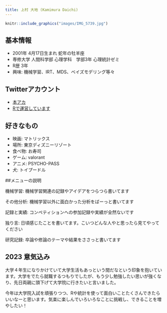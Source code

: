 ```yaml
---
title: 上村 大地 (Kamimura Daichi)
---
```


```r
knitr::include_graphics("images/IMG_5739.jpg")
```

## 基本情報
- 2001年 4月17日生まれ 蛇年の牡羊座
- 専修大学 人間科学部 心理学科　学部3年 心理統計ゼミ
- R歴 3年
- 興味: 機械学習、IRT、MDS、ベイズモデリング等々

## Twitterアカウント
- [本アカ](https://twitter.com/mutate99331080)
- [Rで運営しています](https://twitter.com/r_r79565293)


## 好きなもの
- 映画: マトリックス
- 場所: 東京ディズニーリゾート
- 食べ物: お寿司
- ゲーム: valorant
- アニメ: PSYCHO-PASS
- 犬: トイプードル

##メニューの説明

機械学習: 機械学習関連の記録やアイデアをつらつら書いてます

その他分析: 機械学習以外に面白かった分析をばーっと書いてます 

記録と実績: コンペティションへの参加記録や実績が全然ないです 

独り言: 日頃感じたことを書いてます。こいつどんな人やと思ったら見てやってください

研究記録: 卒論や修論のテーマや結果をささっと書いてます

## 2023 意気込み

大学４年生になりかけていて大学生活もあっという間だなという印象を抱いています。大学をでたら就職するつもりでしたが、もう少し勉強したい思いが強くなり、先日両親に頭下げて大学院に行きたいと言いました。

今年は大学院入試を頑張りつつ、Rや統計を使って面白いことたくさんできたらいいなーと思います。気楽に楽しんでいろいろなことに挑戦し、できることを増やしたい！

